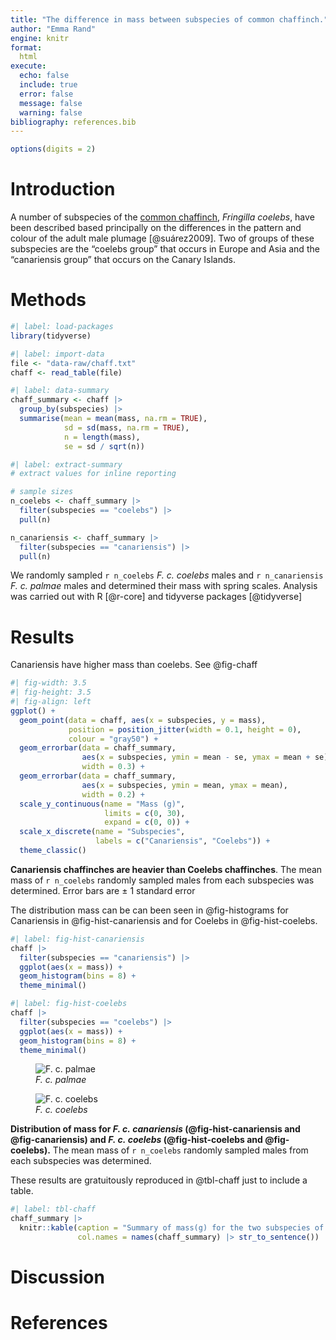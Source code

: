 ```yaml
---
title: "The difference in mass between subspecies of common chaffinch."
author: "Emma Rand"
engine: knitr
format:
  html
execute:
  echo: false
  include: true
  error: false
  message: false
  warning: false
bibliography: references.bib
---
```


```r
options(digits = 2)
```

# Introduction

A number of subspecies of the [common
chaffinch](https://en.wikipedia.org/wiki/Common_chaffinch), *Fringilla
coelebs*, have been described based principally on the differences in
the pattern and colour of the adult male plumage [@suárez2009]. Two of
groups of these subspecies are the "coelebs group" that occurs in Europe
and Asia and the "canariensis group" that occurs on the Canary Islands.

# Methods

```r
#| label: load-packages
library(tidyverse)
```

```r
#| label: import-data
file <- "data-raw/chaff.txt"
chaff <- read_table(file)
```

```r
#| label: data-summary
chaff_summary <- chaff |> 
  group_by(subspecies) |>  
  summarise(mean = mean(mass, na.rm = TRUE),
            sd = sd(mass, na.rm = TRUE),
            n = length(mass),
            se = sd / sqrt(n))
```

```r
#| label: extract-summary
# extract values for inline reporting

# sample sizes
n_coelebs <- chaff_summary |> 
  filter(subspecies == "coelebs") |> 
  pull(n)

n_canariensis <- chaff_summary |> 
  filter(subspecies == "canariensis") |> 
  pull(n)

```

We randomly sampled `r n_coelebs` *F. c. coelebs* males and
`r n_canariensis` *F. c. palmae* males and determined their mass with
spring scales. Analysis was carried out with R [@r-core] and tidyverse
packages [@tidyverse]

# Results

Canariensis have higher mass than coelebs. See @fig-chaff

::: {#fig-chaff}
```r
#| fig-width: 3.5
#| fig-height: 3.5
#| fig-align: left
ggplot() +
  geom_point(data = chaff, aes(x = subspecies, y = mass),
             position = position_jitter(width = 0.1, height = 0),
             colour = "gray50") +
  geom_errorbar(data = chaff_summary, 
                aes(x = subspecies, ymin = mean - se, ymax = mean + se),
                width = 0.3) +
  geom_errorbar(data = chaff_summary, 
                aes(x = subspecies, ymin = mean, ymax = mean),
                width = 0.2) +
  scale_y_continuous(name = "Mass (g)", 
                     limits = c(0, 30), 
                     expand = c(0, 0)) +
  scale_x_discrete(name = "Subspecies", 
                   labels = c("Canariensis", "Coelebs")) +
  theme_classic()
```

**Canariensis chaffinches are heavier than Coelebs chaffinches**. The
mean mass of `r n_coelebs` randomly sampled males from each subspecies
was determined. Error bars are $\pm$ 1 standard error
:::

The distribution mass can be can been seen in @fig-histograms for
Canariensis in @fig-hist-canariensis and for Coelebs in
@fig-hist-coelebs.

::: {#fig-histograms layout-ncol="2"}
```r
#| label: fig-hist-canariensis
chaff |> 
  filter(subspecies == "canariensis") |>
  ggplot(aes(x = mass)) +
  geom_histogram(bins = 8) +
  theme_minimal()

```

```r
#| label: fig-hist-coelebs
chaff |> 
  filter(subspecies == "coelebs") |>
  ggplot(aes(x = mass)) +
  geom_histogram(bins = 8) +
  theme_minimal()

```

![*F. c.
palmae*](images/canariensis.jpg){#fig-canariensis}

![*F. c.
coelebs*](images/coelebs.jpg){#fig-coelebs}



**Distribution of mass for *F. c. canariensis* (@fig-hist-canariensis and @fig-canariensis) and *F. c. coelebs* (@fig-hist-coelebs and @fig-coelebs).**
The mean mass of `r n_coelebs` randomly sampled males from each
subspecies was determined.
:::

These results are gratuitously reproduced in @tbl-chaff just to include
a table.

```r
#| label: tbl-chaff
chaff_summary |> 
  knitr::kable(caption = "Summary of mass(g) for the two subspecies of chaffinch.",
               col.names = names(chaff_summary) |> str_to_sentence())

```

# Discussion

# References
